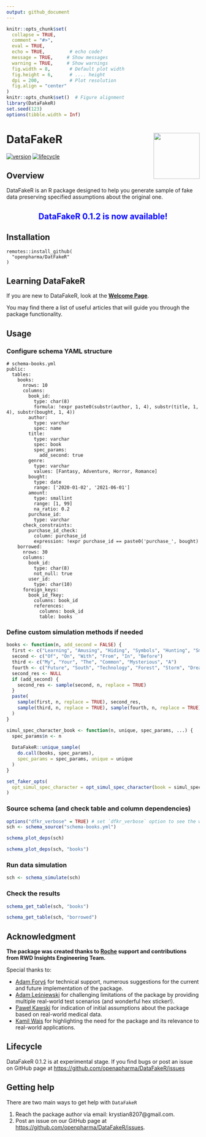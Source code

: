```yaml
---
output: github_document
---
```


```r
knitr::opts_chunk$set(
  collapse = TRUE,
  comment = "#>",
  eval = TRUE,        
  echo = TRUE,         # echo code?
  message = TRUE,     # Show messages
  warning = TRUE,     # Show warnings
  fig.width = 8,       # Default plot width
  fig.height = 6,      # .... height
  dpi = 200,           # Plot resolution
  fig.align = "center"
)
knitr::opts_chunk$set()  # Figure alignment   
library(DataFakeR)
set.seed(123)
options(tibble.width = Inf)
```

# DataFakeR <img src="README_files/figure-gfm/logo.png" align="right" width="120" />

[![version](https://img.shields.io/static/v1.svg?label=github.com&message=v.0.1.2&color=ff69b4)](https://openpharma.github.io/DataFakeR/)
[![lifecycle](https://img.shields.io/badge/lifecycle-experimental-success.svg)](https://www.tidyverse.org/lifecycle/#experimental)

## Overview

DataFakeR is an R package designed to help you generate sample of fake data preserving specified assumptions about the original one. 

<center>
## <span style="color:blue"> DataFakeR 0.1.2 is now available!</span>
</center>

## Installation

```
remotes::install_github(
  "openpharma/DatFakeR"
)
```

## Learning DataFakeR

If you are new to DataFakeR, look at the **[Welcome Page](https://openpharma.github.io/DataFakeR/articles/main.html)**.

You may find there a list of useful articles that will guide you through the package functionality.

## Usage

### Configure schema YAML structure

```
# schema-books.yml
public:
  tables:
    books:
      nrows: 10
      columns:
        book_id:
          type: char(8)
          formula: !expr paste0(substr(author, 1, 4), substr(title, 1, 4), substr(bought, 1, 4))
        author:
          type: varchar
          spec: name
        title:
          type: varchar
          spec: book
          spec_params:
            add_second: true
        genre:
          type: varchar
          values: [Fantasy, Adventure, Horror, Romance]
        bought:
          type: date
          range: ['2020-01-02', '2021-06-01']
        amount:
          type: smallint
          range: [1, 99]
          na_ratio: 0.2
        purchase_id:
          type: varchar
      check_constraints:
        purchase_id_check:
          column: purchase_id
          expression: !expr purchase_id == paste0('purchase_', bought)
    borrowed:
      nrows: 30
      columns:
        book_id:
          type: char(8)
          not_null: true
        user_id:
          type: char(10)
      foreign_keys:
        book_id_fkey:
          columns: book_id
          references:
            columns: book_id
            table: books
```

### Define custom simulation methods if needed

```r
books <- function(n, add_second = FALSE) {
  first <- c("Learning", "Amusing", "Hiding", "Symbols", "Hunting", "Smile")
  second <- c("Of", "On", "With", "From", "In", "Before")
  third <- c("My", "Your", "The", "Common", "Mysterious", "A")
  fourth <- c("Future", "South", "Technology", "Forest", "Storm", "Dreams")
  second_res <- NULL
  if (add_second) {
    second_res <- sample(second, n, replace = TRUE)
  }
  paste(
    sample(first, n, replace = TRUE), second_res, 
    sample(third, n, replace = TRUE), sample(fourth, n, replace = TRUE)
  )
}

simul_spec_character_book <- function(n, unique, spec_params, ...) {
  spec_params$n <- n
  
  DataFakeR::unique_sample(
    do.call(books, spec_params), 
    spec_params = spec_params, unique = unique
  )
}

set_faker_opts(
  opt_simul_spec_character = opt_simul_spec_character(book = simul_spec_character_book)
)

```

### Source schema (and check table and column dependencies)

```r
options("dfkr_verbose" = TRUE) # set `dfkr_verbose` option to see the workflow progress
sch <- schema_source("schema-books.yml")
```

```r
schema_plot_deps(sch)
```

```r
schema_plot_deps(sch, "books")
```

### Run data simulation

```r
sch <- schema_simulate(sch)
```

### Check the results

```r
schema_get_table(sch, "books")
```

```r
schema_get_table(sch, "borrowed")
```

## Acknowledgment

**The package was created thanks to [Roche](https://www.roche.com/) support and contributions from RWD Insights Engineering Team.**

Special thanks to:

- [Adam Foryś](mailto:adam.forys@gmail.com) for technical support, numerous suggestions for the current and future implementation of the package.
- [Adam Leśniewski](mailto:alesniewski123@gmail.com) for challenging limitations of the package by providing multiple real-world test scenarios (and wonderful hex sticker!).
- [Paweł Kawski](mailto:pawel.kawski@gmail.com) for indication of initial assumptions about the package based on real-world medical data.
- [Kamil Wais](mailto:kamil.wais@gmail.com) for highlighting the need for the package and its relevance to real-world applications.

## Lifecycle

DataFakeR 0.1.2 is at experimental stage. If you find bugs or post an issue on GitHub page at <https://github.com/openapharma/DataFakeR/issues>

## Getting help

There are two main ways to get help with `DataFakeR`

1. Reach the package author via email: krystian8207@gmail.com.
2. Post an issue on our GitHub page at [https://github.com/openpharma/DataFakeR/issues](https://github.com/openpharma/DataFakeR/issues).
